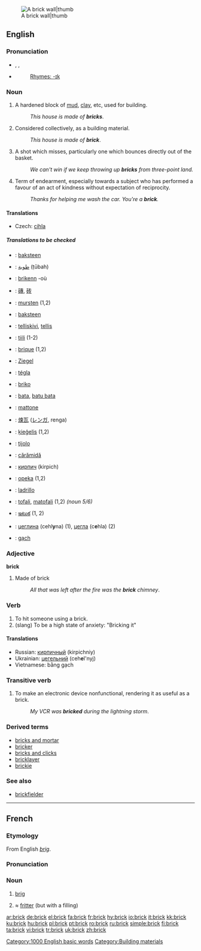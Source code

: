 [[Image:Brick wall old.jpg|A brick wall|thumb]]
==English==

{{wikipedia}}

===Pronunciation===
*{{AHD|/brĭk/}}, {{IPA|/brɪk/}}, {{SAMPA|/brIk/}}
*{{audio|en-us-brick.ogg|Audio (US)}}
*:[[Rhymes:English:-ɪk|Rhymes: -ɪk]]

===Noun===
{{en-noun}}

# A hardened block of [[mud]], [[clay]], etc, used for building.
#:''This house is made of '''bricks'''''.
# Considered collectively, as a building material.
#:''This house is made of '''brick'''''.
# {{basketball}} A shot which misses, particularly one which bounces directly out of the basket.
#: ''We can't win if we keep throwing up '''bricks''' from three-point land.''
# Term of endearment, especially towards a subject who has performed a favour of an act of kindness without expectation of reciprocity.
#: ''Thanks for helping me wash the car. You're a '''brick'''.''

====Translations====
{{trans-top|hardened block used for building}}
*Czech: [[cihla]] {{f}}
{{trans-mid}}
{{trans-bottom}}
=====Translations to be checked=====
{{checktrans}}

*{{ttbc|Afrikaans}}: [[baksteen]]
*{{ttbc|Arabic}}: [[طوبة]] (ṭūbah)
*{{ttbc|Breton}}: [[brikenn]] {{f}} -où
*{{ttbc|Chinese}}: [[磚]], [[砖]]
*{{ttbc|Danish}}: [[mursten]] {{c}} (1,2)
*{{ttbc|Dutch}}: [[baksteen]]
*{{ttbc|Estonian}}: [[telliskivi]], [[tellis]]
*{{ttbc|Finnish}}: [[tiili]] (1-2)
*{{ttbc|French}}: [[brique]] {{f}} (1,2)
*{{ttbc|German}}: [[Ziegel]] {{m}}
*{{ttbc|Hungarian}}: [[tégla]]
*{{ttbc|Ido}}: [[briko]]

*{{ttbc|Indonesian}}: [[bata]], [[batu bata]]
*{{ttbc|Italian}}: [[mattone]]
*{{ttbc|Japanese}}: [[煉瓦]] ([[レンガ]], renga)
*{{ttbc|Latvian}}: [[ķieģelis]] {{m}} (1,2)
*{{ttbc|Portuguese}}: [[tijolo]]
*{{ttbc|Romanian}}: [[cărămidă]] {{f}}
*{{ttbc|Russian}}: [[кирпич]] (kirpich)
*{{ttbc|Slovene}}: [[opeka]] {{f}} (1,2)
*{{ttbc|Spanish}}: [[ladrillo]] {{m}}
*{{ttbc|Swahili}}: [[tofali]], [[matofali]] {{p}} (1,2) ''(noun 5/6)''
*{{ttbc|Telugu}}: [[ఇటుక]] (1, 2)
*{{ttbc|Ukrainian}}: [[цеглина]] (cehl'''y'''na) {{f}} (1), [[цегла]] (c'''e'''hla) {{f}} (2)
*{{ttbc|Vietnamese}}: [[gạch]]


===Adjective===
'''brick'''

# Made of brick
#:''All that was left after the fire was the '''brick''' chimney''.

===Verb===
{{en-verb}}

# To hit someone using a brick.
# (slang) To be a high state of anxiety: "Bricking it"

====Translations====
*Russian: [[кирпичный]] (kirpichniy)
*Ukrainian: [[цегельний]] (ceh'''e'''l'nyj) {{m}}
*Vietnamese: bằng gạch

===Transitive verb===
{{rfc-trverb|Transitive verb}}
{{en-verb}}

# To make an electronic device nonfunctional, rendering it as useful as a brick.
#:''My VCR was '''bricked''' during the lightning storm''.

===Derived terms===
* [[bricks and mortar]]
* [[bricker]]
* [[bricks and clicks]]
* [[bricklayer]]
* [[brickie]]

===See also===
* [[brickfielder]]

[[Category:1000 English basic words]]
[[Category:Building materials]]

----

==French==

===Etymology===
From English ''[[brig]]''.

===Pronunciation===
{{IPA|/bʀik/}}

===Noun===
{{fr-noun-reg|m}}

# {{nautical}} [[brig]]
# ≈ [[fritter]] (but with a filling)

[[ar:brick]]
[[de:brick]]
[[el:brick]]
[[fa:brick]]
[[fr:brick]]
[[hy:brick]]
[[io:brick]]
[[it:brick]]
[[kk:brick]]
[[ku:brick]]
[[hu:brick]]
[[pl:brick]]
[[pt:brick]]
[[ro:brick]]
[[ru:brick]]
[[simple:brick]]
[[fi:brick]]
[[ta:brick]]
[[vi:brick]]
[[tr:brick]]
[[uk:brick]]
[[zh:brick]]